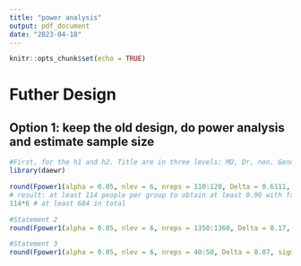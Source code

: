 ```yaml
---
title: "power analysis"
output: pdf_document
date: "2023-04-18"
---
```


```r
knitr::opts_chunk$set(echo = TRUE)
```

# Futher Design
## Option 1: keep the old design, do power analysis and estimate sample size
```r
#First, for the h1 and h2. Title are in three levels: MD, Dr, non. Gender has two level: Female and male. Six conditions in total. 15 group comparisons in total. Based on previous found, 0.6111 was the mean of Difference, and 1.1306 was the sd of difference. 
library(daewr)

round(Fpower1(alpha = 0.05, nlev = 6, nreps = 110:120, Delta = 0.6111, sigma = 1.130526), 3)
# result: at least 114 people per group to obtain at least 0.90 with family-wise significant level of 0.05. 
114*6 # at least 684 in total 

#Statement 2
round(Fpower1(alpha = 0.05, nlev = 6, nreps = 1350:1360, Delta = 0.17, sigma = 1.09), 3)

#Statement 3
round(Fpower1(alpha = 0.05, nlev = 6, nreps = 40:50, Delta = 0.87, sigma = 0.97), 3)
```
